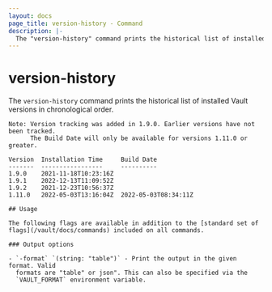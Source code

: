 ```yaml
---
layout: docs
page_title: version-history - Command
description: |-
  The "version-history" command prints the historical list of installed Vault versions in chronological order.
---
```


# version-history

The `version-history` command prints the historical list of installed Vault versions in chronological order.

```shell-session
Note: Version tracking was added in 1.9.0. Earlier versions have not been tracked.
      The Build Date will only be available for versions 1.11.0 or greater.

Version  Installation Time     Build Date
-------  -----------------     ----------
1.9.0    2021-11-18T10:23:16Z
1.9.1    2022-12-13T11:09:52Z
1.9.2    2021-12-23T10:56:37Z
1.11.0   2022-05-03T13:16:04Z  2022-05-03T08:34:11Z

## Usage

The following flags are available in addition to the [standard set of
flags](/vault/docs/commands) included on all commands.

### Output options

- `-format` `(string: "table")` - Print the output in the given format. Valid
  formats are "table" or json". This can also be specified via the
  `VAULT_FORMAT` environment variable.
